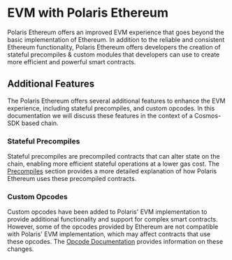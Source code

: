# EVM with Polaris Ethereum

Polaris Ethereum offers an improved EVM experience that goes beyond the basic implementation of Ethereum.
In addition to the reliable and consistent Ethereum functionality, Polaris Ethereum offers developers the 
creation of stateful precompiles & custom modules that developers can use to create more efficient and 
powerful smart contracts.

## Additional Features

The Polaris Ethereum offers several additional features to enhance the EVM experience, 
including stateful precompiles, and custom opcodes. In this documentation we will discuss
these features in the context of a Cosmos-SDK based chain.

### Stateful Precompiles
Stateful precompiles are precompiled contracts that can alter state on the 
chain, enabling more efficient stateful operations at a lower gas cost. 
The [Precompiles] section provides a more detailed explanation of 
how Polaris Ethereum uses these precompiled contracts.

### Custom Opcodes

Custom opcodes have been added to Polaris' EVM implementation to provide additional 
functionality and support for complex smart contracts. However, some of the opcodes 
provided by Ethereum are not compatible with Polaris' EVM implementation, 
which may affect contracts that use these opcodes. The [Opcode Documentation] 
provides information on these changes.

[Precompiles]: ./precompile-overview
[Opcode Documentation]: ./opcodes